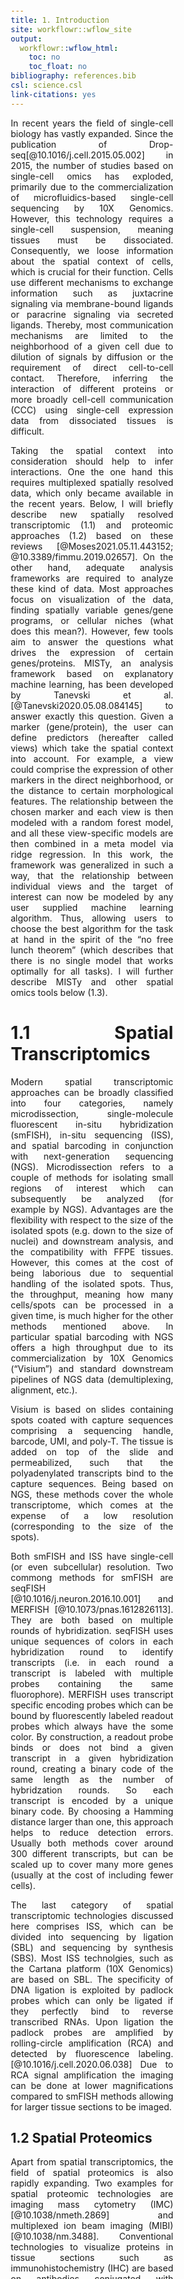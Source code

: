 ```yaml
---
title: 1. Introduction
site: workflowr::wflow_site
output:
  workflowr::wflow_html:
    toc: no
    toc_float: no
bibliography: references.bib
csl: science.csl
link-citations: yes
---
```


<style>
body {
text-align: justify;
margin: 300px}
</style>

In recent years the field of single-cell biology has vastly expanded. Since the publication of Drop-seq[@10.1016/j.cell.2015.05.002] in 2015, the number of studies based on single-cell omics has exploded, primarily due to the  commercialization of microfluidics-based single-cell sequencing by 10X Genomics. However, this technology requires a single-cell suspension, meaning tissues must be dissociated. Consequently, we loose information about the spatial context of cells, which is crucial for their function. Cells use different mechanisms to exchange information such as juxtacrine signaling via membrane-bound ligands or paracrine signaling via secreted ligands. Thereby, most communication mechanisms are limited to the neighborhood of a given cell due to dilution of signals by diffusion or the requirement of direct cell-to-cell contact. Therefore, inferring the interaction of different proteins or more broadly cell-cell communication (CCC) using single-cell expression data from dissociated tissues is difficult. 

Taking the spatial context into consideration should help to infer interactions. One the one hand this requires multiplexed spatially resolved data, which only became available in the recent years. Below, I will briefly describe new spatially resolved transcriptomic (1.1) and proteomic approaches (1.2) based on these reviews [@Moses2021.05.11.443152; @10.3389/fimmu.2019.02657]. On the other hand, adequate analysis frameworks are required to analyze these kind of data. Most approaches focus on visualization of the data, finding spatially variable genes/gene programs, or cellular niches (what does this mean?). However, few tools aim to answer the questions what drives the expression of certain genes/proteins. MISTy, an analysis framework based on explanatory machine learning, has been developed by Tanevski et al. [@Tanevski2020.05.08.084145] to answer exactly this question. Given a marker (gene/protein), the user can define predictors (hereafter called views) which take the spatial context into account. For example, a view could comprise the expression of other markers in the direct neighborhood, or the distance to certain morphological features. The relationship between the chosen marker and each view is then modeled with a random forest model, and all these view-specific models are then combined in a meta model via ridge regression. In this work, the framework was generalized in such a way, that the relationship between individual views and the target of interest can now be modeled by any user supplied machine learning algorithm. Thus, allowing users to choose the best algorithm for the task at hand in the spirit of the "no free lunch theorem" (which describes that there is no single model that works optimally for all tasks). I will further describe MISTy and other spatial omics tools below (1.3).

# 1.1 Spatial Transcriptomics

Modern spatial transcriptomic approaches can be broadly classified into four categories, namely microdissection, single-molecule fluorescent in-situ hybridization (smFISH), in-situ sequencing (ISS), and spatial barcoding in conjunction with next-generation sequencing (NGS). Microdissection refers to a couple of methods for isolating small regions of interest which can subsequently be analyzed (for example by NGS). Advantages are the flexibility with respect to the size of the isolated spots (e.g. down to the size of nuclei) and downstream analysis, and the compatibility with FFPE tissues. However, this comes at the cost of being laborious due to sequential handling of the isolated spots. Thus, the throughput, meaning how many cells/spots can be processed in a given time, is much higher for the other methods mentioned above. In particular spatial barcoding with NGS offers a high throughput due to its commercialization by 10X Genomics ("Visium") and standard downstream pipelines of NGS data (demultiplexing, alignment, etc.). 

Visium is based on slides containing spots coated with capture sequences comprising a sequencing handle, barcode, UMI, and poly-T. The tissue is added on top of the slide and permeabilized, such that the polyadenylated transcripts bind to the capture sequences. Being based on NGS, these methods cover the whole transcriptome, which comes at the expense of a low resolution (corresponding to the size of the spots). 

Both smFISH and ISS have single-cell (or even subcellular) resolution. Two commong methods for smFISH are seqFISH [@10.1016/j.neuron.2016.10.001] and MERFISH [@10.1073/pnas.1612826113]. They are both based on multiple rounds of hybridization. seqFISH uses unique sequences of colors in each hybridization round to identify transcripts (i.e. in each round a transcript is labeled with multiple probes containing the same fluorophore). MERFISH uses transcript specific encoding probes which can be bound by fluorescently labeled readout probes which always have the some color. By construction, a readout probe binds or does not bind a given transcript in a given hybridization round, creating a binary code of the same length as the number of hybridzation rounds. So each transcript is encoded by a unique binary code. By choosing a Hamming distance larger than one, this approach helps to reduce detection errors. Usually both methods cover around 300 different transcripts, but can be scaled up to cover many more genes (usually at the cost of including fewer cells). 

The last category of spatial transcriptomic technologies discussed here comprises ISS, which can be divided into sequencing by ligation (SBL) and sequencing by synthesis (SBS). Most ISS technolgies, such as the Cartana platform (10X Genomics) are based on SBL. The specificity of DNA ligation is exploited by padlock probes which can only be ligated if they perfectly bind to reverse transcribed RNAs. Upon ligation the padlock probes are amplified by rolling-circle amplification (RCA) and detected by fluorescence labeling. [@10.1016/j.cell.2020.06.038] Due to RCA signal amplification the imaging can be done at lower magnifications compared to smFISH methods allowing for larger tissue sections to be imaged.

## 1.2 Spatial Proteomics

Apart from spatial transcriptomics, the field of spatial proteomics is also rapidly expanding. Two examples for spatial proteomic technologies are imaging mass cytometry (IMC) [@10.1038/nmeth.2869] and multiplexed ion beam imaging (MIBI) [@10.1038/nm.3488]. Conventional technologies to visualize proteins in tissue sections such as immunohistochemistry (IHC) are based on antibodies conjugated with fluorophores or reporter enzymes, which makes mulitplexing difficult due to spectral overlap. For IHC several rounds of staining, imaging and photobleaching are needed for multiplexing, whereas IMC and MIBI solve this issue by using antibodies conjugated with heavy-metal isotopes which can be detected via mass cytometry imaging. Both technologies can image up to 40 different proteins. MIBI uses an oxygen duoplasmatron ion beam to ionize the heavy-metal labels, whereas IMC uses an UV laser to abalte the tissue which is subsequently atomized and ionized. According to Baharlou H. et al [@10.3389/fimmu.2019.02657], the main differences between the technologies is that the size of the MIBI ion beam and thus the spatial resolution is tunable between 1,000 and 260 nm, whereas the IMC laser is fixed at 1,000 nm. However, IMC has faster acquisition times compared to MIBI.

## 1.3 Data Analysis

No matter which of the above technologies is used, a table containing either the markers for each spatial unit (spot or single cells) or the coordinates of markers (high resolution but no segmentation) is obtained after preprocessing. Following normalization, standard scRNA-seq tools are often used to explore the data. However, as more spatially resolved datasets are being published, new tools are developed to exploit these richer information. There are tool for the detection of spatially variable genes (e.g. SPARK-X [@10.1186/s13059-021-02404-0], SpatialDE [@10.1038/nmeth.4636]), detection of co-expression patterns/gene programs (e.g. ), and the detection of cellular niches (e.g. ). 

Upon identification of interesting patterns in spatially resolved omics data one might ask the question what drives the emergence or stabilizes these patterns? Is the spatial structure driven by self-organization, juxtacrine/ paracrine signaling, or broad gradients of morphogens? Several tools have been published which tackle related questions. Spatial Variance Component Analysis (SVCA) [@10.1016/j.celrep.2019.08.077] for example decomposed the variance of a given marker into an intrinsic, intercellular, and environmental component. However, these spatial contexts are fixed and no information about which interactions can explain the expression of a given marker are learned. 

In contrast, Multiview Intercellular SpaTial modeling framework (MISTy) [@Tanevski2020.05.08.084145] is much more flexible, allowing users to define the spatial context however they want. By default juxtacrine and paracrine views can be composed, which include the direct neighbors of a given cell and the broader tissue environment. Importantly, MISTy is build around an explainable machine learning algorithm facilitating interpretability of the results. This means after training a given model composed of several views, we obtain for each view and for each target marker in the view which other markers are helpful in explaining the expression of the considered marker (hereafter refereed to as importances). The basic MISTy workflow and the primary questions that can be answered are shown below.

So we start by defining certain views. The intraview is always the baseline view in which we only take intracellular information into account, i.e. we predict the expression of a given marker in a cell using the expression values for all other markers in the same cell (or rather spatial units). Then, we add other views taking the spatial context into consideration, for example the paraview in which we predict the expression of a given marker in a cell using the expression of all the other markers in the tissue environment weighted by their distances to the considered cell. The colors in the figure should indicate the weight, which is by default computed via a Gaussian kernel (but other kernels are possible). As indicated in the figure, each view is modeled by a random forest and for each marker in each view, one random forest model in computed. The predictions from each view are combined in a late-fusion meta model based on ridge regression to control for correlated views.

<img src="https://www.dropbox.com/s/jynhjs4hc7k7oye/Slide6.png?raw=1" align="center" width="800">

So first, we can ask for which targets the prediction improves if we take the spatial context into consideration. Therefore, we compare the R2 (fraction of variance explained) of the intra-view model and the multi-view model.

<img src="https://www.dropbox.com/s/jteucwitjj5cywr/Slide8.png?raw=1" align="center" width="800">

Next we can answer the question which view is more important in the prediction of a given target by comparing the coefficents in the meta model.

<img src="https://www.dropbox.com/s/ad54sbjxw5ue7ea/Slide9.png?raw=1" align="center" width="800">

Exploiting the interpretability of random forest, we can also ask which other markers are important when predicting the expression ofa given marker in a given view. These "importances" are weighted by the p-value of the corresponding view in the meta model.

<img src="https://www.dropbox.com/s/9f5kggot1jgwcee/Slide10.png?raw=1" align="center" width="800">

For a given target, there are often large differences in performance measures such as the gain in variance explained and to find out what drives the differences MISTy signatures can be used. To that end, the results for all views and all targets in each sample are combined into a vector. So each sample has certain coordinates in the results space which can for example be visualized by plotting the first two principal components. Samples that share a certain tissue organisation often cluster together. In the example below, one can clearly see that compartmentalized tumors cluster together.

<img src="https://www.dropbox.com/s/xru4pzsnjwl64so/Slide30.png?raw=1" align="center" width="800">

## 1.4 This Work

In this work, the code base of MISTy was refactored in such a way that different machine learning models can be used to model each view as indicated in the scheme below:

<img src="https://www.dropbox.com/s/226o7lo8zfxk2dm/implementation.png?raw=1" align="center" width="800">

In the [Methods](https://schae211.github.io/report/tutorial.html) section I will describe the flexible implementation of different machine learning algorithms for training view-specific models in MISTy. Based on the new underlying framework, the function to model each view is now passed as an argument to the `run_misty()` call. The default model is still random forest, but now users can either plug in another provided model function such as gradient boosting or define their own function such as non-negative least-squares.

```r
misty.views %>%
  run_misty(model.function = gradient_boosting_model, 
            booster = "gbtree")
```

<details> <summary>Click here for MISTy flowchart</summary> 
```r
DiagrammeR::grViz('digraph{

      # setting the global strucutre (top to low)
      graph[rankdir = TL]
  
      # setting the default node layout
      node[shape = rectangle, style = filled]
  
      subgraph cluster_1 {
        graph[shape = rectangle]
        style = rounded
        bgcolor = PaleTurquoise
        label = "Input: Spatial Omics"
        node[fillcolor = White, margin = 0.2]
          EXP[label = "expression"]
          POS[label = "positions"]
      }
      
      subgraph cluster_3 {
        graph[shape = rectangle]
        style = rounded
        bgcolor = PaleTurquoise
        label = "Generating Views"
        node[fillcolor = White, margin = 0.2]
        CIV[label = "create_initial_view()"]
        AJV[label = "add_juxtaview()"]
        APV[label = "add_paraview()"]
      }
      
      subgraph cluster_4 {
        graph[shape = rectangle]
        style = rounded
        bgcolor = PaleTurquoise
        label = "MISTy Views"
        node[fillcolor = White, margin = 0.2]
        IV[label = "intraview"]
        JV[label = "juxtaview"]
        PV[label = "paraview"]
        V[label = "misty views"]
      }
      
      subgraph cluster_5 {
        graph[shape = rectangle]
        style = rounded
        bgcolor = PaleTurquoise
        label = "MISTy Parameters"
        node[fillcolor = White, margin = 0.2]
        RES[label = "results.folder"]
        MF[label = "model.function", fillcolor = "Gold"]
        TS[label = "target.subset"]
        CV[label = "cv.folds"]
        BI[label = "bypass.intra"]
        DOTS[label = "..."]
      }
      
      subgraph cluster_6 {
        graph[shape = rectangle]
        style = rounded
        bgcolor = PaleTurquoise
        label = "Output: MISTy Results"
        node[fillcolor = White, margin = 0.2]
          PER[label = "performance"]
          CON[label = "contribution"]
          IMP[label = "importances"]
      }
      
      subgraph cluster_8 {
        graph[shape = rectangle]
        style = rounded
        bgcolor = PaleTurquoise
        label = "Running MISTy"
        node[fillcolor = White, margin = 0.2]
        RM[label = "run_misty()"]
        CR[label = "collect_results()"]
      }
      
      edge[color = black, arrowhead = vee, arrowsize = 0.8]
      EXP -> CIV
      POS -> {APV, AJV}
      CIV -> {APV, AJV}
      CIV -> IV
      APV -> PV
      AJV -> JV
      {IV, PV, JV} -> V
      {V, RES, MF, TS, CV, BI, DOTS} -> RM
      RM -> CR
      CR -> {PER, CON, IMP}
      
}')
```
</details>

In the results section, I will first show [benchmarking](https://schae211.github.io/report/benchmark.html) results, where I compare the performance of different algorithms on different spatial omics datasets. Furthermore, I explore the impact of different hyperparameters on the model performance for the algorithms.

In the [frameworks](https://schae211.github.io/report/frameworks.html) section I briefly describe why we could not use one of the major machine learning frameworks in R, namely `caret`, `tidymodels`, and `mlr3` as back-end in MISTy models. These frameworks are either not flexible enough, or their performance is bad.

Also, I will describe an [alternative](https://schae211.github.io/report/model_api.html) implementation of a new MISTy framework that allows users to select more ML models than only random forests, but not to use functions defined by themselves. Running MISTy with an ensemble of 50 MARS models (interaction term 2) trained with bootstrap samples would looks like this.

```r
misty.views %>% 
  run_misty(method = "bag", learner = "earth", 
            n.learners = 50, degree = 2)
```

In the end, I will [discuss](https://schae211.github.io/report/model_api.html) the results of my work and pose remaining open questions for the development of MISTy and the field of spatial omics technologies.

---

```r
# todo
# 1. Include the Theis model [@Fischer2021.07.11.451750]
```


# References


